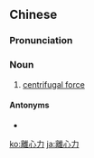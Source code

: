 ==Chinese==
{{zh-forms|s=离心力|type=21}}
{{zh-wp}}

===Pronunciation===
{{zh-pron
|m=líxīnlì
|c=lei4 sam1 lik6
|cat=n
}}

===Noun===
{{zh-noun}}

# [[centrifugal force]]

====Antonyms====
* {{zh-l|向心力}}

[[ko:離心力]]
[[ja:離心力]]